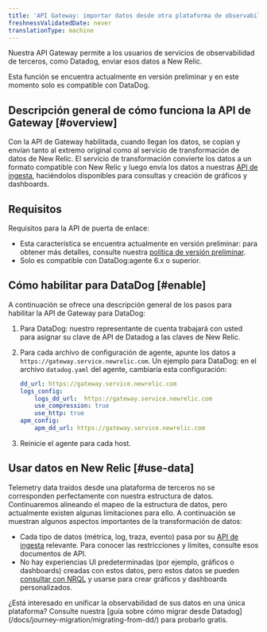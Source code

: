 ```yaml
---
title: 'API Gateway: importar datos desde otra plataforma de observabilidad'
freshnessValidatedDate: never
translationType: machine
---
```


Nuestra API Gateway permite a los usuarios de servicios de observabilidad de terceros, como Datadog, enviar esos datos a New Relic.

<Callout variant="important">
  Esta función se encuentra actualmente en versión preliminar y en este momento solo es compatible con DataDog.
</Callout>

## Descripción general de cómo funciona la API de Gateway [#overview]

Con la API de Gateway habilitada, cuando llegan los datos, se copian y envían tanto al extremo original como al servicio de transformación de datos de New Relic. El servicio de transformación convierte los datos a un formato compatible con New Relic y luego envía los datos a nuestras [API de ingesta](/docs/telemetry-data-platform/get-data-new-relic/getting-started/introduction-new-relic-data-ingest-apis-sdks), haciéndolos disponibles para consultas y creación de gráficos y dashboards.

## Requisitos

Requisitos para la API de puerta de enlace:

* Esta característica se encuentra actualmente en versión preliminar: para obtener más detalles, consulte nuestra [política de versión preliminar](/docs/licenses/license-information/referenced-policies/new-relic-pre-release-policy).
* Solo es compatible con DataDog:agente 6.x o superior.

## Cómo habilitar para DataDog [#enable]

A continuación se ofrece una descripción general de los pasos para habilitar la API de Gateway para DataDog:

1. Para DataDog: nuestro representante de cuenta trabajará con usted para asignar su clave de API de Datadog a las claves de New Relic.

2. Para cada archivo de configuración de agente, apunte los datos a `https://gateway.service.newrelic.com`. Un ejemplo para DataDog: en el archivo `datadog.yaml` del agente, cambiaría esta configuración:

   ```yml
   dd_url: https://gateway.service.newrelic.com
   logs_config:
       logs_dd_url:  https://gateway.service.newrelic.com
       use_compression: true
       use_http: true
   apm_config:
       apm_dd_url: https://gateway.service.newrelic.com
   ```

3. Reinicie el agente para cada host.

## Usar datos en New Relic [#use-data]

Telemetry data traídos desde una plataforma de terceros no se corresponden perfectamente con nuestra estructura de datos. Continuaremos alineando el mapeo de la estructura de datos, pero actualmente existen algunas limitaciones para ello. A continuación se muestran algunos aspectos importantes de la transformación de datos:

* Cada tipo de datos (métrica, log, traza, evento) pasa por su [API de ingesta](/docs/telemetry-data-platform/get-data-new-relic/getting-started/introduction-new-relic-data-ingest-apis-sdks) relevante. Para conocer las restricciones y límites, consulte esos documentos de API.
* No hay experiencias UI predeterminadas (por ejemplo, gráficos o dashboards) creadas con estos datos, pero estos datos se pueden [consultar con NRQL](/docs/query-your-data/nrql-new-relic-query-language/get-started/introduction-nrql-new-relics-query-language) y usarse para crear gráficos y dashboards personalizados.

<Callout variant="tip">
  ¿Está interesado en unificar la observabilidad de sus datos en una única plataforma? Consulte nuestra [guía sobre cómo migrar desde Datadog](/docs/journey-migration/migrating-from-dd/) para probarlo gratis.
</Callout>
